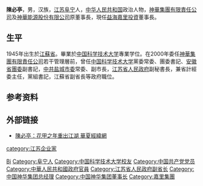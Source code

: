 {{expand|time=2011-08-27T13:34:42+00:00}}
'''陳必亭'''{{BD|1945年|11月}}，男，汉族，[[江苏|江苏]][[阜宁|阜宁]]人，[[中华人民共和国|中华人民共和国]]政治人物，[[神華集團有限責任公司|神華集團有限責任公司]]及[[神華能源股份有限公司|神華能源股份有限公司]]原董事長，現任[[益海嘉里投資|益海嘉里投資]]董事長。

== 生平 ==
1945年出生於[[江蘇省|江蘇省]]。畢業於[[中国科学技术大学|中国科学技术大学]]專業学位。在2000年委任[[神華集團有限責任公司|神華集團有限責任公司]]若干管理層前，曾任[[中国科学技术大学|中国科学技术大学]]黨委常委、團委書記、[[安徽省團委|安徽省團委]]副書記，[[中共盐城市委|中共盐城市委]]常委、副市長，[[江苏省人民政府|江苏省人民政府]]副秘書長，兼省計經委主任，黨組書記，江蘇省副省長等政府職位。

== 参考资料 ==
{{reflist}}

== 外部链接 ==
* [http://big5.huaxia.com/tslj/rdrw/2011/08/2526115.html 陳必亭：花甲之年重出江湖 華夏經緯網]

{{Authority control}}
{{DEFAULTSORT:Chen陈}}
[[Category:陈姓|Bi]]
[[Category:阜宁人|Category:阜宁人]]
[[Category:中国科学技术大学校友|Category:中国科学技术大学校友]]
[[Category:中国共产党党员|Category:中国共产党党员]]
[[Category:中華人民共和國政府官員|Category:中華人民共和國政府官員]]
[[Category:江苏省人民政府副省长|Category:江苏省人民政府副省长]]
[[category:江苏企业家|category:江苏企业家]]
[[Category:中国神华集团总经理|Category:中国神华集团总经理]]
[[Category:中国神华集团董事长|Category:中国神华集团董事长]]
[[Category:嘉里集團|Category:嘉里集團]]